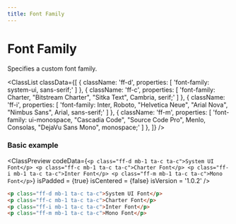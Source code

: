 ```yaml
---
title: Font Family
---
```



# Font Family

Specifies a custom font family.

<ClassList
  classData={[
    {
      className: 'ff-d',
      properties: [
        'font-family: system-ui, sans-serif;'
      ]
    },
    {
      className: 'ff-c',
      properties: [
        'font-family: Charter, "Bitstream Charter", "Sitka Text", Cambria, serif;'
      ]
    },
    {
      className: 'ff-i',
      properties: [
        'font-family: Inter, Roboto, "Helvetica Neue", "Arial Nova", "Nimbus Sans", Arial, sans-serif;'
      ]
    },
    {
      className: 'ff-m',
      properties: [
        'font-family: ui-monospace, "Cascadia Code", "Source Code Pro", Menlo, Consolas, "DejaVu Sans Mono", monospace;'
      ]
    },
  ]}
/>

### Basic example

<ClassPreview
  codeData={`
    <p class="ff-d mb-1 ta-c ta-c">System UI Font</p>
    <p class="ff-c mb-1 ta-c ta-c">Charter Font</p>
    <p class="ff-i mb-1 ta-c ta-c">Inter Font</p>
    <p class="ff-m mb-1 ta-c ta-c">Mono Font</p>
  `}
  isPadded = {true}
  isCentered = {false}
  isVersion = '1.0.2'
/>

```html
<p class="ff-d mb-1 ta-c ta-c">System UI Font</p>
<p class="ff-c mb-1 ta-c ta-c">Charter Font</p>
<p class="ff-i mb-1 ta-c ta-c">Inter Font</p>
<p class="ff-m mb-1 ta-c ta-c">Mono Font</p>
```